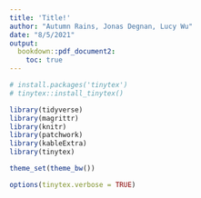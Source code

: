 ```yaml
---
title: 'Title!'
author: "Autumn Rains, Jonas Degnan, Lucy Wu"
date: "8/5/2021"
output:
  bookdown::pdf_document2: 
    toc: true
---
```


\clearpage

```r
# install.packages('tinytex')
# tinytex::install_tinytex()
```


```r
library(tidyverse) 
library(magrittr)
library(knitr)
library(patchwork)
library(kableExtra)
library(tinytex)

theme_set(theme_bw())

options(tinytex.verbose = TRUE)
```

```r


```


